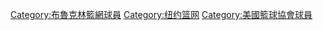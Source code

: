 [[Category:布魯克林籃網球員|Category:布魯克林籃網球員]]
[[Category:纽约篮网|Category:纽约篮网]]
[[Category:美國籃球協會球員|Category:美國籃球協會球員]]
